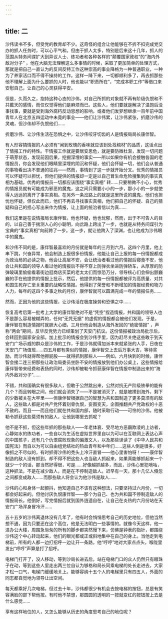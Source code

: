 ```yaml
---
---
---
```

title: 二
---



沙伟读书不多，但受党的教育却不少。这奇怪的组合让他能够在不折不扣完成党交办的抓人任务时，可以心平气和。但由于抓人太多，特别是后来这十几年，抓人的范围从特务间谍扩大到异议人士、练功者和各种各样的“颠覆国家政权”的“海内外敌对分子” ，他在大脑无法理解这么多事情的时候，采取了更加简单的处理方式，那就是把自己一直认为的反间反特工作这种崇高的事业降格为一种普通职业，一种为了养家活口而不得不操持的工作。这样一降下来，一切都顺利多了，再去抓那些他不理解上面为什么要抓的人时，他也能以“职责所在”，“完成本职工作”等借口来安慰自己，让自己的心灵获得平安。

但是，久而久之，抱持这种心态的沙伟，对自己所抓的对象就不再有阶级仇恨和不共戴天的感情，而仅仅觉得他们是麻烦而已。这些人，他们要就是解决了温饱后没事找事，要就是受到海外腐朽反动思想的影响，或者他们发梦想继承一百年前中国青年人在北京五四运动中未竟的事业——他们让沙伟累，让沙伟紧张，折磨沙伟的灵魂，但沙伟却不仇恨他们……

折磨沙伟、让沙伟生活在恐惧之中，让沙伟咬牙切齿的人是情报局局长康伴智。

有人形容搞情报的人必须有“闻到玫瑰的香味就应该到处找棺材”的品质，这话点出了情报工作的特性。干情报工作就是要居安思危，就是要防微杜渐，发现一切问题于萌芽状态，发现前因后果，挖掘深埋的事实——所以如果你有机会接触各国的老情报员，你会发现他们眼睛里深埋的阴沉和怀疑，他们会怀疑一切，他们会从普通的事物看出决不普通的征兆——然而，事情到了这一步就开始分叉。优秀的情报员可以怀疑可以担忧，但他们提供的情报却一定是以自己冒生命危险搜集到的事实真相为基础，优秀的情报员一切都应该围绕“事实真相” 转……只要稍微不小心，优秀的情报员就有可能成为邪恶的魔鬼，这之间只需要小小的一步，那小小的一步就使得人远远的离开了事实真相。在另外一条岔路上的就是这里所说的魔鬼，他们也担忧也怀疑，但仅此而已，他们不再去寻找事实真相，他们把自己的怀疑、自己的猜疑和自己的担心写出来作为情报，让上面的统治者信以为真……

我们这里是在说情报局长康伴智。他也怀疑，他也忧郁，然而，出于不可告人的目的，以自己善于揣测人心的小聪明，向岔路上跨出了一步，也就是从特务间谍引为宝典的“事实真相”向前跨了一步。这一步，就让他跨入了深渊，也让他成为沙伟眼中的魔鬼。

和沙伟不同的是，康伴智最喜欢的月份就是每年的三月到六月。这四个月里，他上串下跳，兴奋异常，他会制造上报很多份情报，他能让自己上报的每一份情报都成为政治局的必读之物，他会让高层不安，会让统治者看过他的情报后寝食不安，他会让共和国的领导人看过他的情报后不得不穿上防弹衣坐进防弹轿车，从厚厚的防弹玻璃里偷偷看着街边逛商店买菜的老太太们而惊恐万分，领导核心们会伸出颤巍巍的手在他提供的情报上批示，然后，他提供的每一份情报都被评为高质量、对共和国生死存亡至关重要的战略性情报。他得到了荣誉和不断增加的情报经费和物力人力，每年的这四个多事之秋的月份，康伴智就可以圆满完成一年的情报任务……

然而，正因为他的这些情报，让沙伟活在极度操劳和恐惧之中……

恢复高考后第一批考上大学的康伴智绝对不是“凭空”捏造情报，共和国的领导人也不是那么容易被糊弄的，任何“无凭无据” 的虚假的情报都会被他们发现。于是，康伴智在制造情报时就胆大心细，三月份他会制造从海外发回的“绝密情报” ，声称“两会”期间，反华反党势力已经策划了天安门抗议。这份情报被政治局批示后，会转回到国家安全部。加上批示的情报会到沙伟手里，因为赶尽关绝这些敢于到天安门广场示威的群众是沙伟的工作，于是沙伟就得加派本来就紧张的人手，日夜在天安门广场值班……四五月都有类似的情报，康伴智交上去后万事大吉，等待奖励，而沙伟就得帮他擦屁股——就得抓到那些人——例如，六月快到的时候，康伴智会接二连三把那些让政治局委员坐卧不安的情报放到他们办公桌上，这些情报给康伴智带来经费和表扬的同时，沙伟却被勒令抓获康伴智在情报中制造出来的“海内外敌对分子”……

不错，共和国确实有很多敌人，但敢于公然跳出来，公然对抗无产阶级铁拳的能有几个？而且转眼之间，他们就会消失了——不是被消灭了，就是被撵到海外，剩下的少数被关在大牢里——但康伴智根据自己的智慧为共和国制造了更多莫须有的敌人，这些敌人都是对共产党怀着刻骨仇恨，妄图变天，企图推翻共产党政权的十恶不赦的。而且——而且他们就在共和国内部，随时采取行动——可怜的沙伟，他被勒令抓获这些莫须有的敌人，让他到哪里去抓呢？

他不是不抓，但这些年抓的那些敌人——年老体衰、受尽地方恶霸欺凌的上访者，心静如水的练功者，一些自以为生活在虚拟世界里自以为可以在互联网上表达心声的中国孩子，还有几个仇恨腐败现象的偏激文人，以及那些误读了《中华人民共和国宪法》而自以为可以自由组党结社的热血青年和中年们……这些人倒是很多，好像抓之不尽似的，有时抓得沙伟的秃头上冷汗直冒——他心里害怕呀！——康伴智制造的敌人没有抓到，却不得不把这些人也当敌人抓起来，如果真能够抓起来一个就少一个的话，那当然好得很，可是……好像越抓越多，而且，沙伟心里犯嘀咕，这种抓法，不是在减少敌人，而是在不停制造敌人。迟早有一天，那十几亿人倏忽之间都变成敌人……而那些敌人将会认为他沙伟是敌人……

沙伟的心和身体一起颤抖，他知道自己不该有这种想法，只要坚持过六月份，一切都会好起来的。但他讨厌仇恨康伴智——那个为自己、也为共和国不停制造敌人的情报局长。他倒好，写完情报后就到国外逍遥自在，让自己在炎热的六月份站在天安门广场浑身冒冷汗……

五十五岁的沙伟离退休没有几年了，他有时会悄悄思考自己的历史地位，但他当然想不通，因为只要还在这个高位，他是无法明白一些事情的。就像今天这样，他一进办公大楼，周围急匆匆的所有的脚步都突然慢下来，仿佛是钟表的指针，都围绕沙伟这个中心转动起来，他们的眼光都或正或斜地集中在自己的身上。当他走到电梯前，所有的人都一边打招呼一边让开一条路，他“哼哼”地对大家点点头，喉咙里发出“哼哼”声算是打了招呼。

电梯门打开了，没人移动，等到沙局长进去后，站在电梯门口的众人仍然只有眼珠子在动，等到这些人里走出两三位自认为够格和局长同乘电梯的处长走进去，大家才松一口气，电梯门缓缓地关上。能够容纳十五个人的电梯里只有四五人，外面的同志都自觉地为领导让出空间。

每天都乘好几次电梯，但过去十年，沙伟都很少有机会去按电梯的按钮，总是有笑容满脸的部下帮他按。有时他不禁想，那圆圆的透明的一按就变红的按钮按上去是什么感觉……

享有这样地位的人，又怎么能够从历史的角度思考自己的地位呢？